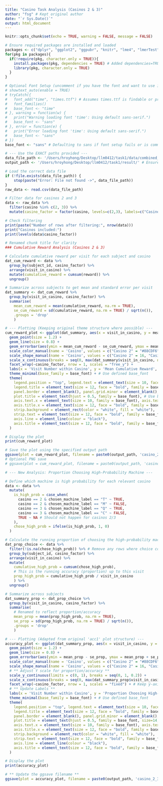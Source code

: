 ```yaml
---
title: "Casino Task Analysis (Casinos 2 & 3)"
author: "fsg" # Kept original author
date: "`r Sys.Date()`"
output: html_document
---
```


```r
knitr::opts_chunk$set(echo = TRUE, warning = FALSE, message = FALSE)
```

```r
# Ensure required packages are installed and loaded
packages <- c("dplyr", "ggplot2", "ggpubr", "knitr", "lme4", "lmerTest", "showtext")
for(pkg in packages){
  if(!require(pkg, character.only = TRUE)){
    install.packages(pkg, dependencies = TRUE) # Added dependencies=TRUE
    library(pkg, character.only = TRUE)
  }
}

# Optional Font Setup (uncomment if you have the font and want to use it)
# showtext_auto(enable = TRUE)
# tryCatch({
#   font_add("time", "times.ttf") # Assumes times.ttf is findable or provide full path
#   font_families()
#   base_font <- "time"
# }, warning = function(w) {
#   print("Warning loading font 'time': Using default sans-serif.")
#   base_font <- "sans"
# }, error = function(e) {
#   print("Error loading font 'time': Using default sans-serif.")
#   base_font <- "sans"
# })
base_font <- "sans" # Defaulting to sans if font setup fails or is commented out

# --- Use the EXACT paths provided ---
data_file_path <- '/Users/hroyhong/Desktop/llm0412/task1/data/combined_r.csv'
output_path <- '/Users/hroyhong/Desktop/llm0412/task1/result/' # Ensure trailing slash for paste0

# Load the correct data file
if (!file.exists(data_file_path)) {
    stop(paste("Error: File not found ->", data_file_path))
}
raw_data <- read.csv(data_file_path)

# Filter data for casinos 2 and 3
data <- raw_data %>%
  filter(casino %in% c(2, 3)) %>%
  mutate(casino_factor = factor(casino, levels=c(2,3), labels=c("Casino 2", "Casino 3")))

# Check filtering
print(paste("Number of rows after filtering:", nrow(data)))
print("Casinos included:")
print(levels(data$casino_factor))

```

```r
# Renamed chunk title for clarity
### Cumulative Reward Analysis (Casinos 2 & 3)

# Calculate cumulative reward per visit for each subject and casino
dat_cum_reward <- data %>%
  group_by(subject_id, casino_factor) %>%
  arrange(visit_in_casino) %>%
  mutate(cumulative_reward = cumsum(reward)) %>%
  ungroup()

# Summarize across subjects to get mean and standard error per visit
dat_summary <- dat_cum_reward %>%
  group_by(visit_in_casino, casino_factor) %>%
  summarise(
    mean_cum_reward = mean(cumulative_reward, na.rm = TRUE),
    se_cum_reward = sd(cumulative_reward, na.rm = TRUE) / sqrt(n()),
    .groups = 'drop'
    )

# --- Plotting (Keeping original theme structure where possible) ---
cum_reward_plot <- ggplot(dat_summary, aes(x = visit_in_casino, y = mean_cum_reward, col = casino_factor, shape = casino_factor)) +
  geom_point(size = 1.2) +
  geom_line(size = 0.8) +
  geom_errorbar(aes(ymin = mean_cum_reward - se_cum_reward, ymax = mean_cum_reward + se_cum_reward), width=0.2, size = 0.1) +
  scale_color_manual(name = 'Casino', values = c("Casino 2" = "#88CDF6", "Casino 3" = "#66FF99")) +
  scale_shape_manual(name = 'Casino', values = c("Casino 2" = 16, "Casino 3" = 17)) +
  scale_x_continuous(breaks = seq(0, max(dat_summary$visit_in_casino, na.rm=TRUE), by = 5)) +
  facet_wrap(~casino_factor, nrow = 1, scales = "free_y") +
  labs(x = 'Visit Number within Casino', y = 'Mean Cumulative Reward', title = NULL) +
  theme_minimal(base_family = base_font) + # Use defined base_font
  theme(
    legend.position = "top", legend.text = element_text(size = 10, face = "bold", family = base_font), # Use base_font
    legend.title = element_text(size = 12, face = "bold", family = base_font), # Use base_font
    panel.border = element_blank(), panel.grid.minor = element_blank(),
    plot.title = element_text(hjust = 0.5, family = base_font), # Use base_font
    axis.text.x = element_text(size = 10, family = base_font), axis.text.y = element_text(size = 10, family = base_font), # Use base_font
    axis.title.x = element_text(size = 12, face = "bold", family = base_font), axis.title.y = element_text(size = 12, face = "bold", family = base_font), # Use base_font
    strip.background = element_rect(color = "white", fill = "white"),
    strip.text = element_text(size = 12, face = "bold", family = base_font), # Use base_font
    axis.line = element_line(colour = "black"),
    axis.title = element_text(size = 12, face = "bold", family = base_font) # Use base_font
  )

# Display the plot
print(cum_reward_plot)

# Save the plot using the specified output path
ggsave(plot = cum_reward_plot, filename = paste0(output_path, 'casino_2_3_cumulative_reward.pdf'), width = 7, height = 4)
# Optional PNG save
# ggsave(plot = cum_reward_plot, filename = paste0(output_path, 'casino_2_3_cumulative_reward.png'), width = 7, height = 4, dpi=300)

```

```r
# --- New Analysis: Proportion Choosing High-Probability Machine ---

# Define which machine is high probability for each relevant casino
data <- data %>%
  mutate(
    is_high_prob = case_when(
      casino == 2 & chosen_machine_label == "T" ~ TRUE,
      casino == 2 & chosen_machine_label == "M" ~ FALSE,
      casino == 3 & chosen_machine_label == "Q" ~ TRUE,
      casino == 3 & chosen_machine_label == "C" ~ FALSE,
      TRUE ~ NA # Should not happen for casinos 2/3
    ),
    chose_high_prob = ifelse(is_high_prob, 1, 0)
  )

# Calculate the running proportion of choosing the high-probability machine
dat_prop_choice <- data %>%
  filter(!is.na(chose_high_prob)) %>% # Remove any rows where choice couldn't be determined
  group_by(subject_id, casino_factor) %>%
  arrange(visit_in_casino) %>%
  mutate(
    cumulative_high_prob = cumsum(chose_high_prob),
    # This is the running accuracy (proportion) up to this visit
    prop_high_prob = cumulative_high_prob / visit_in_casino
    ) %>%
  ungroup()

# Summarize across subjects
dat_summary_prop <- dat_prop_choice %>%
  group_by(visit_in_casino, casino_factor) %>%
  summarise(
    # Renamed to reflect proportion/accuracy
    mean_prop = mean(prop_high_prob, na.rm = TRUE),
    se_prop = sd(prop_high_prob, na.rm = TRUE) / sqrt(n()),
    .groups = 'drop'
    )

# --- Plotting (Adapted from original 'acc1' plot structure) ---
accuracy_plot <- ggplot(dat_summary_prop, aes(x = visit_in_casino, y = mean_prop, col = casino_factor, shape = casino_factor)) +
  geom_point(size = 1.2) +
  geom_line(size = 0.8) +
  geom_errorbar(aes(ymin = mean_prop - se_prop, ymax = mean_prop + se_prop), width=0.2, size = 0.1) +
  scale_color_manual(name = 'Casino', values = c("Casino 2" = "#88CDF6", "Casino 3" = "#66FF99")) +
  scale_shape_manual(name = 'Casino', values = c("Casino 2" = 16, "Casino 3" = 17)) +
  # ** Adjust Y scale for proportion/accuracy **
  scale_y_continuous(limits = c(0, 1), breaks = seq(0, 1, 0.2)) +
  scale_x_continuous(breaks = seq(0, max(dat_summary_prop$visit_in_casino, na.rm=TRUE), by = 5)) +
  facet_wrap(~casino_factor, nrow = 1, scales = "fixed") + # Keep y-axis fixed (0-1) for accuracy comparison
  # ** Update Labels **
  labs(x = 'Visit Number within Casino', y = 'Proportion Choosing High-P Machine', title = "Learning Curve in Casinos 2 & 3") +
  theme_minimal(base_family = base_font) + # Use defined base_font
  theme(
    legend.position = "top", legend.text = element_text(size = 10, face = "bold", family = base_font),
    legend.title = element_text(size = 12, face = "bold", family = base_font),
    panel.border = element_blank(), panel.grid.minor = element_blank(),
    plot.title = element_text(hjust = 0.5, family = base_font, size=14, face="bold"),
    axis.text.x = element_text(size = 10, family = base_font), axis.text.y = element_text(size = 10, family = base_font),
    axis.title.x = element_text(size = 12, face = "bold", family = base_font), axis.title.y = element_text(size = 12, face = "bold", family = base_font),
    strip.background = element_rect(color = "white", fill = "white"),
    strip.text = element_text(size = 12, face = "bold", family = base_font),
    axis.line = element_line(colour = "black"),
    axis.title = element_text(size = 12, face = "bold", family = base_font)
  )

# Display the plot
print(accuracy_plot)

# ** Update the ggsave filename **
ggsave(plot = accuracy_plot, filename = paste0(output_path, 'casino_2_3_accuracy_plot.pdf'), width = 7, height = 4)

```
